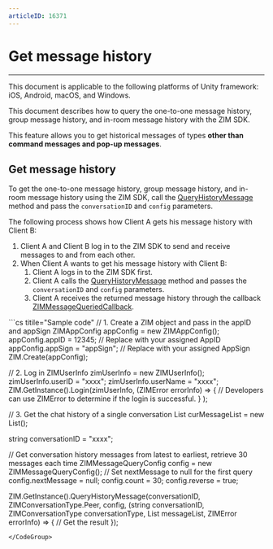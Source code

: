 ```yaml
---
articleID: 16371
---
```



# Get message history  

- - -

<Note title="Note">

This document is applicable to the following platforms of Unity framework: iOS, Android, macOS, and Windows.
</Note>

This document describes how to query the one-to-one message history, group message history, and in-room message history with the ZIM SDK.

<Note title="Note">

This feature allows you to get historical messages of types **other than command messages and pop-up messages**.
</Note>


## Get message history
 
To get the one-to-one message history, group message history, and in-room message history using the ZIM SDK, call the [QueryHistoryMessage](@QueryHistoryMessage) method and pass the `conversationID` and `config` parameters.

The following process shows how Client A gets his message history with Client B:

1. Client A and Client B log in to the ZIM SDK to send and receive messages to and from each other.
2. When Client A wants to get his message history with Client B:
    1. Client A logs in to the ZIM SDK first.
    2. Client A calls the [QueryHistoryMessage](@QueryHistoryMessage) method and passes the `conversationID` and `config` parameters.
    3. Client A receives the returned message history through the callback [ZIMMessageQueriedCallback](@ZIMMessageQueriedCallback).


<CodeGroup>
```cs titile="Sample code"
// 1. Create a ZIM object and pass in the appID and appSign
ZIMAppConfig appConfig = new ZIMAppConfig();
appConfig.appID = 12345;  // Replace with your assigned AppID
appConfig.appSign = "appSign";   // Replace with your assigned AppSign
ZIM.Create(appConfig);


// 2. Log in
ZIMUserInfo zimUserInfo = new ZIMUserInfo();
zimUserInfo.userID = "xxxx";
zimUserInfo.userName = "xxxx";
ZIM.GetInstance().Login(zimUserInfo, (ZIMError errorInfo) =>
{
    // Developers can use ZIMError to determine if the login is successful.
}
);


// 3. Get the chat history of a single conversation
List<ZIMMessage> curMessageList = new List<ZIMMessage>();

string conversationID = "xxxx";

// Get conversation history messages from latest to earliest, retrieve 30 messages each time
ZIMMessageQueryConfig config = new ZIMMessageQueryConfig();
// Set nextMessage to null for the first query
config.nextMessage = null;
config.count = 30;
config.reverse = true;

ZIM.GetInstance().QueryHistoryMessage(conversationID, ZIMConversationType.Peer, config, (string conversationID, ZIMConversationType conversationType,
List<ZIMMessage> messageList, ZIMError errorInfo) =>
{
    // Get the result
});
```
</CodeGroup>
